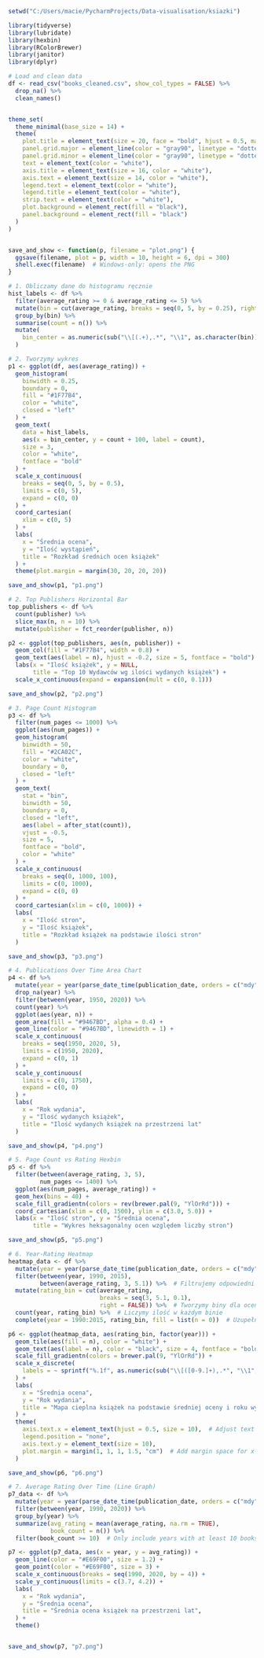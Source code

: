 ```r
setwd("C:/Users/macie/PycharmProjects/Data-visualisation/ksiazki") 

library(tidyverse)
library(lubridate)
library(hexbin)
library(RColorBrewer)
library(janitor)
library(dplyr)

# Load and clean data
df <- read_csv("books_cleaned.csv", show_col_types = FALSE) %>%
  drop_na() %>%
  clean_names()


theme_set(
  theme_minimal(base_size = 14) + 
  theme(
    plot.title = element_text(size = 20, face = "bold", hjust = 0.5, margin = margin(b = 20)),
    panel.grid.major = element_line(color = "gray90", linetype = "dotted", linewidth = 0.2),  # Dotted major grid
    panel.grid.minor = element_line(color = "gray90", linetype = "dotted", linewidth = 0.2),  # Dotted minor grid
    text = element_text(color = "white"),
    axis.title = element_text(size = 16, color = "white"),
    axis.text = element_text(size = 14, color = "white"),
    legend.text = element_text(color = "white"),
    legend.title = element_text(color = "white"),
    strip.text = element_text(color = "white"),
    plot.background = element_rect(fill = "black"),
    panel.background = element_rect(fill = "black")
  )
)


save_and_show <- function(p, filename = "plot.png") {
  ggsave(filename, plot = p, width = 10, height = 6, dpi = 300)
  shell.exec(filename)  # Windows-only: opens the PNG
}
```

```r
# 1. Obliczamy dane do histogramu ręcznie
hist_labels <- df %>%
  filter(average_rating >= 0 & average_rating <= 5) %>%
  mutate(bin = cut(average_rating, breaks = seq(0, 5, by = 0.25), right = FALSE)) %>%
  group_by(bin) %>%
  summarise(count = n()) %>%
  mutate(
    bin_center = as.numeric(sub("\\[(.+),.*", "\\1", as.character(bin))) + 0.125
  )

# 2. Tworzymy wykres
p1 <- ggplot(df, aes(average_rating)) +
  geom_histogram(
    binwidth = 0.25,
    boundary = 0,
    fill = "#1F77B4",
    color = "white",
    closed = "left"
  ) +
  geom_text(
    data = hist_labels,
    aes(x = bin_center, y = count + 100, label = count),
    size = 3,
    color = "white",
    fontface = "bold"
  ) +
  scale_x_continuous(
    breaks = seq(0, 5, by = 0.5),
    limits = c(0, 5),
    expand = c(0, 0)
  ) +
  coord_cartesian(
    xlim = c(0, 5)
  ) +
  labs(
    x = "Średnia ocena",
    y = "Ilość wystąpień",
    title = "Rozkład średnich ocen książek"
  ) +
  theme(plot.margin = margin(30, 20, 20, 20))

save_and_show(p1, "p1.png")
```







```r
# 2. Top Publishers Horizontal Bar
top_publishers <- df %>% 
  count(publisher) %>% 
  slice_max(n, n = 10) %>% 
  mutate(publisher = fct_reorder(publisher, n))

p2 <- ggplot(top_publishers, aes(n, publisher)) +
  geom_col(fill = "#1F77B4", width = 0.8) +
  geom_text(aes(label = n), hjust = -0.2, size = 5, fontface = "bold") +
  labs(x = "Ilość książek", y = NULL,
       title = "Top 10 Wydawców wg ilości wydanych książek") +
  scale_x_continuous(expand = expansion(mult = c(0, 0.1)))

save_and_show(p2, "p2.png")
```






```r
# 3. Page Count Histogram
p3 <- df %>% 
  filter(num_pages <= 1000) %>% 
  ggplot(aes(num_pages)) +
  geom_histogram(
    binwidth = 50, 
    fill = "#2CA02C", 
    color = "white",
    boundary = 0,
    closed = "left"
  ) +
  geom_text(
    stat = "bin", 
    binwidth = 50, 
    boundary = 0,
    closed = "left",
    aes(label = after_stat(count)),
    vjust = -0.5, 
    size = 5, 
    fontface = "bold", 
    color = "white"
  ) +
  scale_x_continuous(
    breaks = seq(0, 1000, 100),
    limits = c(0, 1000), 
    expand = c(0, 0)
  ) +
  coord_cartesian(xlim = c(0, 1000)) +
  labs(
    x = "Ilość stron", 
    y = "Ilość książek",
    title = "Rozkład książek na podstawie ilości stron"
  )

save_and_show(p3, "p3.png")

```






```r
# 4. Publications Over Time Area Chart
p4 <- df %>% 
  mutate(year = year(parse_date_time(publication_date, orders = c("mdy", "ymd")))) %>% 
  drop_na(year) %>% 
  filter(between(year, 1950, 2020)) %>% 
  count(year) %>% 
  ggplot(aes(year, n)) +
  geom_area(fill = "#9467BD", alpha = 0.4) +
  geom_line(color = "#9467BD", linewidth = 1) +
  scale_x_continuous(
    breaks = seq(1950, 2020, 5),
    limits = c(1950, 2020),
    expand = c(0, 1)
  ) +
  scale_y_continuous(
    limits = c(0, 1750),
    expand = c(0, 0)
  ) +
  labs(
    x = "Rok wydania",
    y = "Ilość wydanych książek",
    title = "Ilość wydanych książek na przestrzeni lat"
  )

save_and_show(p4, "p4.png")

```






```r
# 5. Page Count vs Rating Hexbin
p5 <- df %>% 
  filter(between(average_rating, 3, 5),
         num_pages <= 1400) %>% 
  ggplot(aes(num_pages, average_rating)) +
  geom_hex(bins = 40) +
  scale_fill_gradientn(colors = rev(brewer.pal(9, "YlOrRd"))) +
  coord_cartesian(xlim = c(0, 1500), ylim = c(3.0, 5.0)) +
  labs(x = "Ilość stron", y = "Średnia ocena",
       title = "Wykres heksagonalny ocen względem liczby stron")

save_and_show(p5, "p5.png")

```  







```r
# 6. Year-Rating Heatmap
heatmap_data <- df %>% 
  mutate(year = year(parse_date_time(publication_date, orders = c("mdy", "ymd")))) %>%  # Mutujujemy year na podstawie daty
  filter(between(year, 1990, 2015),
         between(average_rating, 3, 5.1)) %>%  # Filtrujemy odpowiedni zakres lat i ocen
  mutate(rating_bin = cut(average_rating, 
                          breaks = seq(3, 5.1, 0.1),
                          right = FALSE)) %>%  # Tworzymy biny dla ocen
  count(year, rating_bin) %>%  # Liczymy ilość w każdym binie
  complete(year = 1990:2015, rating_bin, fill = list(n = 0))  # Uzupełniamy brakujące kombinacje lat i ocen

p6 <- ggplot(heatmap_data, aes(rating_bin, factor(year))) +
  geom_tile(aes(fill = n), color = "white") +
  geom_text(aes(label = n), color = "black", size = 4, fontface = "bold") +
  scale_fill_gradientn(colors = brewer.pal(9, "YlOrRd")) +
  scale_x_discrete(
    labels = ~ sprintf("%.1f", as.numeric(sub("\\[([0-9.]+),.*", "\\1", .x)))  # Extract lower bound
  ) +
  labs(
    x = "Średnia ocena", 
    y = "Rok wydania",
    title = "Mapa cieplna książek na podstawie średniej oceny i roku wydania"
  ) +
  theme(
    axis.text.x = element_text(hjust = 0.5, size = 10),  # Adjust text size/angle
    legend.position = "none",
    axis.text.y = element_text(size = 10),
    plot.margin = margin(1, 1, 1, 1.5, "cm")  # Add margin space for x-axis labels
  )

save_and_show(p6, "p6.png")


```







```r
# 7. Average Rating Over Time (Line Graph)
p7_data <- df %>%
  mutate(year = year(parse_date_time(publication_date, orders = c("mdy", "ymd")))) %>%
  filter(between(year, 1990, 2020)) %>%
  group_by(year) %>%
  summarize(avg_rating = mean(average_rating, na.rm = TRUE),
            book_count = n()) %>%
  filter(book_count >= 10)  # Only include years with at least 10 books

p7 <- ggplot(p7_data, aes(x = year, y = avg_rating)) +
  geom_line(color = "#E69F00", size = 1.2) +
  geom_point(color = "#E69F00", size = 3) +
  scale_x_continuous(breaks = seq(1990, 2020, by = 4)) +
  scale_y_continuous(limits = c(3.7, 4.2)) +
  labs(
    x = "Rok wydania",
    y = "Średnia ocena",
    title = "Średnia ocena książek na przestrzeni lat",
  ) +
  theme()


save_and_show(p7, "p7.png")
```

